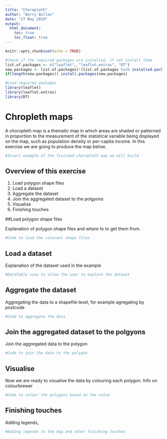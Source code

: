 ```yaml
---
title: "Choropleth"
author: "Barry Bullas"
date: "27 May 2019"
output: 
  html_document:
    toc: true
    toc_float: true
---
```


```r
knitr::opts_chunk$set(echo = TRUE)

#Check if the required packages are installed, if not install them
list.of.packages <- c("leaflet", "leaflet.extras", "DT")
new.packages <- list.of.packages[!(list.of.packages %in% installed.packages()[,"Package"])]
if(length(new.packages)) install.packages(new.packages)

#Load required packages
library(leaflet)
library(leaflet.extras)
library(DT)
```

# Chropleth maps

A choropleth map is a thematic map in which areas are shaded or patterned in proportion to the measurement of the statistical variable being displayed on the map, such as population density or per-capita income.  In this exercise we are going to produce the map below.


```r
#Insert example of the finished choropleth map we will build
```

## Overview of this exercise

1. Load polygon shape files
2. Load a dataset
3. Aggregate the dataset
4. Join the aggregated dataset to the polgyons
5. Visualise
6. Finishing touches

##Load polygon shape files

Explanation of polygon shape files and where to to get them from.


```r
#Code to load the relevant shape files
```

## Load a dataset

Explanation of the dataset used in the example

```r

#DataTable view to allow the user to explore the dataset
```


## Aggregate the dataset

Aggregating the data to a shapefile level, for example agregating by postcode

```r
#Code to aggregate the data
```

## Join the aggregated dataset to the polgyons

Join the aggregated data to the polygon

```r
#Code to join the data to the polygon
```

## Visualise

Now we are ready to visualise the data by colouring each polygon.  Info on colourbrewer

```r
#Code to colour the polygons based on the value
```

## Finishing touches

Adding legends, 

```r
#Adding legends to the map and other finishing touches
```








